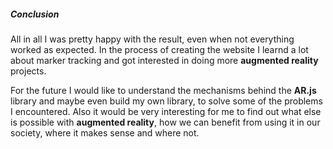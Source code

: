 <title>Augmented Reality | Portfolio</title>

##### Conclusion

All in all I was pretty happy with the result, even when not everything worked as expected.
In the process of creating the website I learnd a lot about marker tracking and got interested in doing
more **augmented reality** projects.

For the future I would like to understand the mechanisms behind the **AR.js** library and maybe even
build my own library, to solve some of the problems I encountered.
Also it would be very interesting for me to find out what else is possible with **augmented reality**,
how we can benefit from using it in our society, where it makes sense and where not.
